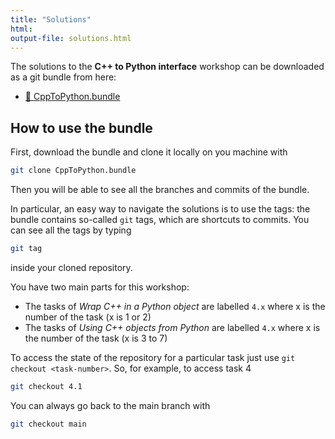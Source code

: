 ```yaml
---
title: "Solutions"
html:
output-file: solutions.html
---
```


The solutions to the **C++ to Python interface** workshop can be downloaded as a git bundle from here:

- [📒 CppToPython.bundle](../bundles/CppToPython.bundle)

## How to use the bundle

First, download the bundle and clone it locally on you machine with

```bash
git clone CppToPython.bundle
```

Then you will be able to see all the branches and commits of the bundle.

In particular, an easy way to navigate the solutions is to use the tags: the bundle contains so-called `git` tags, which are shortcuts to commits. You can see all the tags by typing

```bash
git tag
```

inside your cloned repository.


You have two main parts for this workshop:

- The tasks of *Wrap C++ in a Python object* are labelled `4.x` where x is the number of the task (x is 1 or 2)
- The tasks of *Using C++ objects from Python* are labelled `4.x` where x is the number of the task (x is 3 to 7)

To access the state of the repository for a particular task just use `git checkout <task-number>`. So, for example, to access task 4 

```bash
git checkout 4.1
```

You can always go back to the main branch with

```bash
git checkout main
```